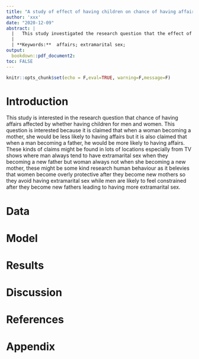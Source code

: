 ---
title: "A study of effect of having children on chance of having affairs for men and women"
author: 'xxx'
date: "2020-12-09"
abstract: |
  |   This study investigated the research question that the effect of  having children for men and women on the chance of having affairs. It was found  a woman becoming a mother would be less likely to having affair as they would be overly protective after they become new mothers. It was also found  a man becoming a father would be more likely to having affairs as they are likely to feel constrained after they become new fathers.
  |
  | **Keywords:**  affairs; extramarital sex; 
output:
  bookdown::pdf_document2:
toc: FALSE
---

```{r setup, include=FALSE}
knitr::opts_chunk$set(echo = F,eval=TRUE, warning=F,message=F)
```

# Introduction


This study is interested in the research question that chance of having affairs affected by whether having children for men and women. This question is interested because it is claimed that when a woman becoming a mother, she would be less likely to having affairs but it is also claimed that when a man becoming a father, he would be more likely to having affairs. These kinds of claims might be found in lots of locations especially from TV shows where man always tend to have extramarital sex when they becoming a new father but woman always not when she becoming a new mother, these might be some kind research human behaviour as it belevies that 
women become overly protective after they become new mothers so they avoid  having extramarital sex while men are likely to feel constrained after they become new fathers leading to having more extramarital sex.


# Data 


# Model 


# Results


# Discussion


# References


# Appendix 







